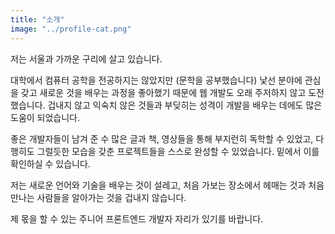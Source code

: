 ```yaml
---
title: "소개"
image: "../profile-cat.png"
---
```



저는 서울과 가까운 구리에 살고 있습니다.

대학에서 컴퓨터 공학을 전공하지는 않았지만 (문학을 공부했습니다) <Underlining>낯선 분야에 관심을 갖고 새로운 것을 배우는 과정</Underlining>을 좋아했기 때문에 웹 개발도 오래 주저하지 않고 도전했습니다. 겁내지 않고 익숙치 않은 것들과 부딪히는 성격이 개발을 배우는 데에도 많은 도움이 되었습니다.

좋은 개발자들이 남겨 준 수 많은 글과 책, 영상들을 통해 부지런히 독학할 수 있었고, 다행히도 그럴듯한 모습을 갖춘 프로젝트들을 스스로 완성할 수 있었습니다. 밑에서 이를 확인하실 수 있습니다.

저는 새로운 언어와 기술을 배우는 것이 설레고, 처음 가보는 장소에서 헤매는 것과 처음 만나는 사람들을 알아가는 것을 겁내지 않습니다.

제 몫을 할 수 있는 <Underlining>주니어 프론트엔드 개발자</Underlining> 자리가 있기를 바랍니다.
